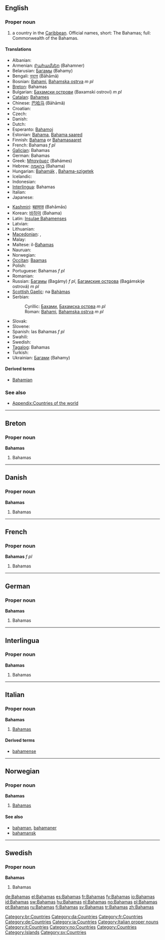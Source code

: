 {{also|Bahama's|bahamas}}
==English==
{{wikipedia}}

===Proper noun===
{{en-proper noun}}

# a country in the [[Caribbean]]. Official names, short: The Bahamas; full: Commonwealth of the Bahamas.

====Translations====
{{trans-top|country in the Caribbean}}
* Albanian: {{t-|sq|Bahama|xs=Albanian}}
* Armenian: [[Բահամներ]] (Bahamner)
* Belarusian: [[Багамы]] (Bahamy) {{p}}
* Bengali: [[বাহামা]] (Bāhāmā)
* Bosnian: [[Bahami]], [[Bahamska ostrva]] ''m pl''
* [[Breton]]: Bahamas
* Bulgarian: [[Бахамски острови]] (Baxamski ostrovi) ''m pl''
* [[Catalan]]: [[Bahames]] {{p}}
* Chinese: [[巴哈马]] (Bāhāmǎ)
* Croatian: {{t-|hr|Bahami|p}}
* Czech: {{t+|cs|Bahamy|f|p}}
* Danish: {{t-|da|Bahamas}}
* Dutch: {{t+|nl|Bahama's|p}}
* Esperanto: [[Bahamoj]] {{p}}
* Estonian: [[Bahama]], [[Bahama saared]]
* Finnish: [[Bahama]] or [[Bahamasaaret]] {{p}}
* French: Bahamas ''f pl''
* [[Galician]]: Bahamas {{f|p}}
* German: Bahamas {{p}}
* Greek: [[Μπαχάμες]] (Bahámes)
* Hebrew: [[בהאמה]] (Bahama) {{f}}
* Hungarian: [[Bahamák]] {{p}}, [[Bahama-szigetek]] {{p}}
* Icelandic: {{t+|is|Bahamaeyjar}}
* Indonesian: {{t-|id|Bahama|xs=Indonesian}}
* [[Interlingua]]: Bahamas
* Italian: {{t-|it|Bahama|f}}
* Japanese: {{t-|ja|バハマ|tr=Bahama|sc=Jpan}}
{{trans-mid}}
* [[Kashmiri]]: [[बहामास]] (Bahāmās)
* Korean: [[바하마]] (Bahama)
* Latin: [[Insulae Bahamenses]] {{f|p}}
* Latvian: {{t-|lv|Bahamas|xs=Latvian}}
* Lithuanian: {{t+|lt|Bahamos|xs=Lithuanian}}
* [[Macedonian]]: {{t|mk|Бахами|p|tr=Bahámi|sc=Cyrl|xs=Macedonian}},  {{t|mk|Бахамски Острови|p|tr=Báhamski Óstrovi|sc=Cyrl|xs=Macedonian}}
* Malay: {{t-|ms|Bahamas|xs=Malay}}
* Maltese: il-[[Baħamas]]
* Nauruan: {{t-|na|Bahamas|xs=Nauruan}}
* Norwegian: {{t+|no|Bahamas}}
* [[Occitan]]: [[Baamas]] {{f|p}}
* Polish: {{t+|pl|Bahamy|p}}
* Portuguese: Bahamas ''f pl''
* Romanian: {{t-|ro|Bahamas}}
* Russian: [[Багамы]] (Bagámy) ''f pl'', [[Багамские острова]] (Bagámskije ostrová) ''m pl''
* [[Scottish Gaelic]]: na [[Bahàmas]]
* Serbian:
*: Cyrillic: [[Бахами]], [[Бахамска острва]] ''m pl''
*: Roman: [[Bahami]], [[Bahamska ostrva]] ''m pl''
* Slovak: {{t-|sk|Bahamy}}
* Slovene: {{t+|sl|Bahami}}
* Spanish: las Bahamas ''f pl''
* Swahili: {{t|sw|Bahama}}
* Swedish: {{t+|sv|Bahamas}}
* [[Tagalog]]: Bahamas
* Turkish: {{t+|tr|Bahamalar|p}}
* Ukrainian: [[Багами]] (Bahamy) {{p}}
{{trans-bottom}}

====Derived terms====
* [[Bahamian]]

===See also===
* [[Appendix:Countries of the world]]

----

==Breton==

===Proper noun===
'''Bahamas'''

# Bahamas

[[Category:br:Countries]]

----

==Danish==

===Proper noun===
'''Bahamas'''

# Bahamas

[[Category:da:Countries]]

----

==French==

===Proper noun===
'''Bahamas''' ''f pl''

# Bahamas

[[Category:fr:Countries]]

----

==German==

===Proper noun===
'''Bahamas''' {{p}}

# Bahamas

[[Category:de:Countries]]

----

==Interlingua==

===Proper noun===
'''Bahamas'''

# Bahamas

[[Category:ia:Countries]]

----

==Italian==
{{wikipedia|lang=it}}

===Proper noun===
'''Bahamas''' {{f}} {{p}}

# [[#English|Bahamas]]

====Derived terms====
* [[bahamense]]

[[Category:Italian proper nouns]]
[[Category:it:Countries]]

----

==Norwegian==

===Proper noun===
'''Bahamas'''

# [[#English|Bahamas]]

====See also====
* [[bahaman]], [[bahamaner]]
* [[bahamansk]]

[[Category:no:Countries]]

----

==Swedish==

===Proper noun===
'''Bahamas'''

# Bahamas

[[Category:Countries]]
[[Category:Islands]]
[[Category:sv:Countries]]

[[de:Bahamas]]
[[el:Bahamas]]
[[es:Bahamas]]
[[fr:Bahamas]]
[[fy:Bahamas]]
[[io:Bahamas]]
[[id:Bahamas]]
[[sw:Bahamas]]
[[hu:Bahamas]]
[[nl:Bahamas]]
[[no:Bahamas]]
[[pl:Bahamas]]
[[pt:Bahamas]]
[[ru:Bahamas]]
[[fi:Bahamas]]
[[sv:Bahamas]]
[[tr:Bahamas]]
[[zh:Bahamas]]